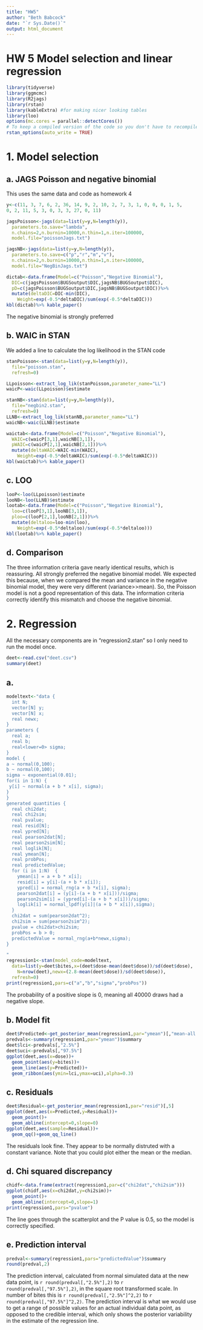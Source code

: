 ```yaml
---
title: "HW5"
author: "Beth Babcock"
date: "`r Sys.Date()`"
output: html_document
---
```


# HW 5 Model selection and linear regression

```r
library(tidyverse)
library(ggmcmc)
library(R2jags)
library(rstan)
library(kableExtra) #for making nicer looking tables
library(loo)
options(mc.cores = parallel::detectCores())
# To keep a compiled version of the code so you don't have to recompile
rstan_options(auto_write = TRUE)

```

# 1. Model selection

## a. JAGS Poisson and negative binomial

This uses the same data and code as homework 4

```r
y<-c(11, 3, 7, 6, 2, 36, 14, 9, 2, 10, 2, 7, 3, 1, 0, 0, 0, 1, 5, 
0, 2, 11, 5, 3, 0, 3, 3, 27, 0, 11)

jagsPoisson<-jags(data=list(y=y,N=length(y)),
  parameters.to.save="lambda",
  n.chains=2,n.burnin=10000,n.thin=1,n.iter=100000,
  model.file="poissonJags.txt")

jagsNB<-jags(data=list(y=y,N=length(y)),
  parameters.to.save=c("p","r","m","v"),
  n.chains=2,n.burnin=10000,n.thin=1,n.iter=100000,
  model.file="NegBinJags.txt")

dictab<-data.frame(Model=c("Poisson","Negative Binomial"),
  DIC=c(jagsPoisson$BUGSoutput$DIC,jagsNB$BUGSoutput$DIC),
  pD=c(jagsPoisson$BUGSoutput$DIC,jagsNB$BUGSoutput$DIC))%>%
  mutate(deltaDIC=DIC-min(DIC),
    Weight=exp(-0.5*deltaDIC)/sum(exp(-0.5*deltaDIC)))
kbl(dictab)%>% kable_paper()
```

The negative binomial is strongly preferred

## b. WAIC in STAN

We added a line to calculate the log likelihood in the STAN code

```r
stanPoisson<-stan(data=list(y=y,N=length(y)),
  file="poisson.stan",
  refresh=0)  

LLpoisson<-extract_log_lik(stanPoisson,parameter_name="LL")
waicP<-waic(LLpoisson)$estimate

stanNB<-stan(data=list(y=y,N=length(y)),
  file="negbin2.stan",
  refresh=0)  
LLNB<-extract_log_lik(stanNB,parameter_name="LL")
waicNB<-waic(LLNB)$estimate

waictab<-data.frame(Model=c("Poisson","Negative Binomial"),
  WAIC=c(waicP[3,1],waicNB[3,1]),
  pWAIC=c(waicP[2,1],waicNB[2,1]))%>%
  mutate(deltaWAIC=WAIC-min(WAIC),
    Weight=exp(-0.5*deltaWAIC)/sum(exp(-0.5*deltaWAIC)))
kbl(waictab)%>% kable_paper()

```
## c. LOO

```r
looP<-loo(LLpoisson)$estimate
looNB<-loo(LLNB)$estimate
lootab<-data.frame(Model=c("Poisson","Negative Binomial"),
  loo=c(looP[3,1],looNB[3,1]),
  ploo=c(looP[2,1],looNB[2,1]))%>%
  mutate(deltaloo=loo-min(loo),
    Weight=exp(-0.5*deltaloo)/sum(exp(-0.5*deltaloo)))
kbl(lootab)%>% kable_paper()

```

## d. Comparison

The three information criteria gave nearly identical results, which is reassuring. All strongly preferred the negative binomial model. We expected this because, when we compared the mean and variance in the negative binomial model, they were very different (variance>>mean). So, the Poisson model is not a good representation of this data. The information criteria correctly identify this mismatch and choose the negative binomial. 

# 2. Regression

All the necessary components are in "regression2.stan" so I only need to run the model once. 

```r
deet<-read.csv("deet.csv")
summary(deet)
```

## a. 

```r
modeltext<-"data {
  int N;
  vector[N] y;
  vector[N] x;
  real newx;
}
parameters {
  real a;
  real b;
  real<lower=0> sigma;
}
model {
a ~ normal(0,100);
b ~ normal(0,100);
sigma ~ exponential(0.01);
for(i in 1:N) {
 y[i] ~ normal(a + b * x[i], sigma);
}
}
generated quantities {
  real chi2dat;
  real chi2sim;
  real pvalue;
  real resid[N];
  real ypred[N];
  real pearson2dat[N];
  real pearson2sim[N];
  real loglik[N];
  real ymean[N];
  real probPos;
  real predictedValue;
  for (i in 1:N)  {
    ymean[i] = a + b * x[i];
    resid[i] = y[i]-(a + b * x[i]);
    ypred[i] = normal_rng(a + b *x[i], sigma); 
    pearson2dat[i] = (y[i]-(a + b * x[i]))/sigma;
    pearson2sim[i] = (ypred[i]-(a + b * x[i]))/sigma;
    loglik[i] = normal_lpdf(y[i]|(a + b * x[i]),sigma);
  }
  chi2dat = sum(pearson2dat^2);
  chi2sim = sum(pearson2sim^2);
  pvalue = chi2dat>chi2sim;
  probPos = b > 0;
  predictedValue = normal_rng(a+b*newx,sigma);
}

"
regression1<-stan(model_code=modeltext,
  data=list(y=deet$bites,x=(deet$dose-mean(deet$dose))/sd(deet$dose),
    N=nrow(deet),newx=(2.8-mean(deet$dose))/sd(deet$dose)),
  refresh=0)
print(regression1,pars=c("a","b","sigma","probPos"))

```

The probability of a positive slope is 0, meaning all 40000 draws had a negative slope. 

## b. Model fit

```r
deet$Predicted<-get_posterior_mean(regression1,par="ymean")[,"mean-all chains"]
predvals<-summary(regression1,par="ymean")$summary
deet$lci<-predvals[,"2.5%"]
deet$uci<-predvals[,"97.5%"]
ggplot(deet,aes(x=dose))+
  geom_point(aes(y=bites))+
  geom_line(aes(y=Predicted))+
  geom_ribbon(aes(ymin=lci,ymax=uci),alpha=0.3)
```

## c. Residuals

```r
deet$Residual<-get_posterior_mean(regression1,par="resid")[,5]
ggplot(deet,aes(x=Predicted,y=Residual))+
  geom_point()+
  geom_abline(intercept=0,slope=0)
ggplot(deet,aes(sample=Residual))+
  geom_qq()+geom_qq_line()
```

The residuals look fine. They appear to be normally distruted with a constant variance. Note that you could plot either the mean or the median. 

## d. Chi squared discrepancy

```r
chidf<-data.frame(extract(regression1,par=c("chi2dat","chi2sim")))
ggplot(chidf,aes(x=chi2dat,y=chi2sim))+
  geom_point()+
  geom_abline(intercept=0,slope=1)
print(regression1,pars="pvalue")
```

The line goes through the scatterplot and the P value is 0.5, so the model is correctly specified.


## e. Prediction interval

```r
predval<-summary(regression1,pars="predictedValue")$summary
round(predval,2)
```

The prediction interval, calculated from normal simulated data at the new data point, is `r round(predval[,"2.5%"],2)` to `r round(predval[,"97.5%"],2)`, in the square root transformed scale. In number of bites this is `r round(predval[,"2.5%"]^2,2)` to `r round(predval[,"97.5%"]^2,2)`. The prediction interval is what we would use to get a range of possible values for an actual individual data point, as opposed to the credible interval, which only shows the posterior variability in the estimate of the regression line. 